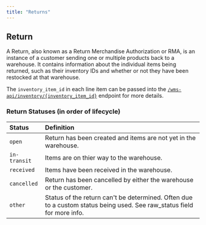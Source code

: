 ```yaml
---
title: "Returns"
---
```


## Return

A Return, also known as a Return Merchandise Authorization or RMA, is an instance of a customer sending one or multiple products back to a warehouse.
It contains information about the individual items being returned, such as their inventory IDs and whether or not they have been restocked at that warehouse.

The `inventory_item_id` in each line item can be passed into the [`/wms-api/inventory/{inventory_item_id}`](/wms-api/inventory/get-item) endpoint for more details.

### Return Statuses (in order of lifecycle)
| Status       | Definition
| :----------- | :---------------------------------------------------------------
| `open`       | Return has been created and items are not yet in the warehouse.
| `in-transit` | Items are on thier way to the warehouse.
| `received`   | Items have been received in the warehouse.
| `cancelled`  | Return has been cancelled by either the warehouse or the customer.
| `other`      | Status of the return can't be determined. Often due to a custom status being used. See raw_status field for more info.

